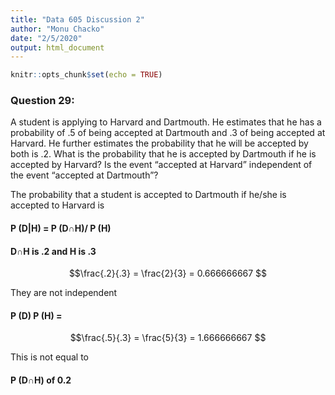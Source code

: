 ```yaml
---
title: "Data 605 Discussion 2"
author: "Monu Chacko"
date: "2/5/2020"
output: html_document
---
```


```r
knitr::opts_chunk$set(echo = TRUE)
```

### Question 29:

A student is applying to Harvard and Dartmouth. He estimates that he has a probability of .5 of being accepted at Dartmouth and .3 of being accepted at Harvard. He further estimates the probability that he will be accepted by both is .2. What is the probability that he is accepted by Dartmouth if he is accepted by Harvard? Is the event “accepted at Harvard” independent of the event “accepted at Dartmouth”?

The probability that a student is accepted to Dartmouth if he/she is accepted to Harvard is 

#### P (D|H) = P (D∩H)/ P (H)

#### D∩H is .2 and H is .3

$$\frac{.2}{.3} = \frac{2}{3} = 0.666666667 $$

They are not independent

#### P (D) P (H) =

$$\frac{.5}{.3} = \frac{5}{3} = 1.666666667 $$

This is not equal to

#### P (D∩H) of 0.2
